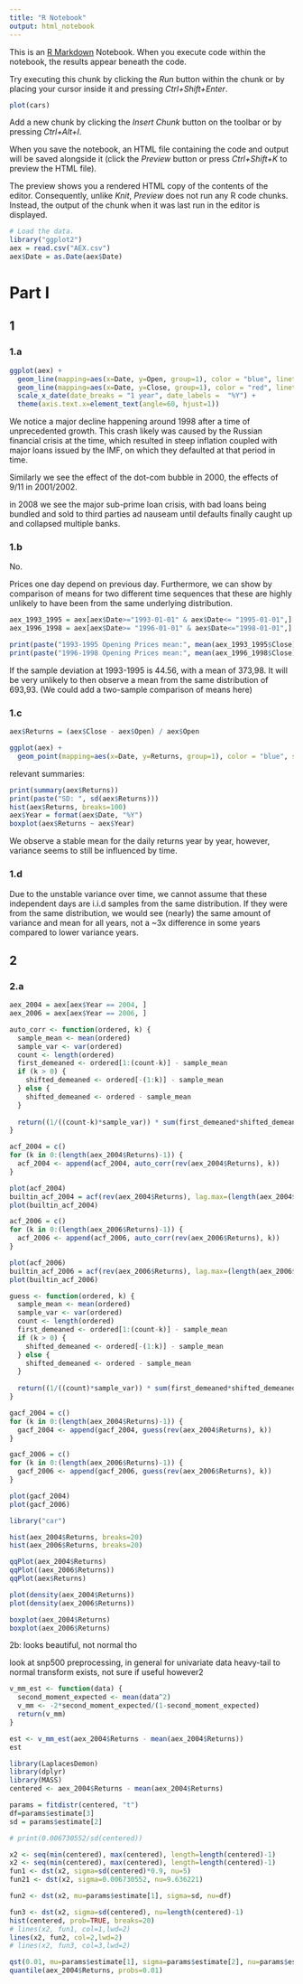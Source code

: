 ```yaml
---
title: "R Notebook"
output: html_notebook
---
```


This is an [R Markdown](http://rmarkdown.rstudio.com) Notebook. When you execute code within the notebook, the results appear beneath the code.

Try executing this chunk by clicking the *Run* button within the chunk or by placing your cursor inside it and pressing *Ctrl+Shift+Enter*.

```r
plot(cars)
```

Add a new chunk by clicking the *Insert Chunk* button on the toolbar or by pressing *Ctrl+Alt+I*.

When you save the notebook, an HTML file containing the code and output will be saved alongside it (click the *Preview* button or press *Ctrl+Shift+K* to preview the HTML file).

The preview shows you a rendered HTML copy of the contents of the editor. Consequently, unlike *Knit*, *Preview* does not run any R code chunks. Instead, the output of the chunk when it was last run in the editor is displayed.

```r
# Load the data.
library("ggplot2")
aex = read.csv("AEX.csv")
aex$Date = as.Date(aex$Date)
```

# Part I

## 1

### 1.a

```r
ggplot(aex) +
  geom_line(mapping=aes(x=Date, y=Open, group=1), color = "blue", linetype = "solid", linewidth = .1) +
  geom_line(mapping=aes(x=Date, y=Close, group=1), color = "red", linetype = "solid", linewidth = .1) +
  scale_x_date(date_breaks = "1 year", date_labels =  "%Y") +
  theme(axis.text.x=element_text(angle=60, hjust=1))
```

We notice a major decline happening around 1998 after a time of unprecedented growth. This crash likely was caused by the Russian financial crisis at the time, which resulted in steep inflation coupled with major loans issued by the IMF, on which they defaulted at that period in time.

Similarly we see the effect of the dot-com bubble in 2000, the effects of 9/11 in 2001/2002.

in 2008 we see the major sub-prime loan crisis, with bad loans being bundled and sold to third parties ad nauseam until defaults finally caught up and collapsed multiple banks.

### 1.b

No.

Prices one day depend on previous day. Furthermore, we can show by comparison of means for two different time sequences that these are highly unlikely to have been from the same underlying distribution.

```r
aex_1993_1995 = aex[aex$Date>="1993-01-01" & aex$Date<= "1995-01-01",]
aex_1996_1998 = aex[aex$Date>= "1996-01-01" & aex$Date<="1998-01-01",]

print(paste("1993-1995 Opening Prices mean:", mean(aex_1993_1995$Close), ", sample deviation: " , sd(aex_1993_1995$Close), ", observations: ", length(aex_1993_1995$Close), sep=""))
print(paste("1996-1998 Opening Prices mean:", mean(aex_1996_1998$Close), ", sample deviation: " , sd(aex_1996_1998$Close), ", observations: ", length(aex_1993_1995$Close), sep=""))
```

If the sample deviation at 1993-1995 is 44.56, with a mean of 373,98. It will be very unlikely to then observe a mean from the same distribution of 693,93. (We could add a two-sample comparison of means here)

### 1.c

```r
aex$Returns = (aex$Close - aex$Open) / aex$Open

ggplot(aex) +
  geom_point(mapping=aes(x=Date, y=Returns, group=1), color = "blue", size = 0.05)
```

relevant summaries:

```r
print(summary(aex$Returns))
print(paste("SD: ", sd(aex$Returns)))
hist(aex$Returns, breaks=100)
aex$Year = format(aex$Date, "%Y")
boxplot(aex$Returns ~ aex$Year)
```

We observe a stable mean for the daily returns year by year, however, variance seems to still be influenced by time.

### 1.d

Due to the unstable variance over time, we cannot assume that these independent days are i.i.d samples from the same distribution. If they were from the same distribution, we would see (nearly) the same amount of variance and mean for all years, not a \~3x difference in some years compared to lower variance years.

## 2

### 2.a

```r
aex_2004 = aex[aex$Year == 2004, ]
aex_2006 = aex[aex$Year == 2006, ]

auto_corr <- function(ordered, k) {
  sample_mean <- mean(ordered)
  sample_var <- var(ordered)
  count <- length(ordered)
  first_demeaned <- ordered[1:(count-k)] - sample_mean
  if (k > 0) {
    shifted_demeaned <- ordered[-(1:k)] - sample_mean  
  } else {
    shifted_demeaned <- ordered - sample_mean
  }
  
  return((1/((count-k)*sample_var)) * sum(first_demeaned*shifted_demeaned))
}

acf_2004 = c()
for (k in 0:(length(aex_2004$Returns)-1)) {
  acf_2004 <- append(acf_2004, auto_corr(rev(aex_2004$Returns), k))
}

plot(acf_2004)
builtin_acf_2004 = acf(rev(aex_2004$Returns), lag.max=(length(aex_2004$Returns)-1), plot=FALSE)$acf[]
plot(builtin_acf_2004)

acf_2006 = c()
for (k in 0:(length(aex_2006$Returns)-1)) {
  acf_2006 <- append(acf_2006, auto_corr(rev(aex_2006$Returns), k))
}

plot(acf_2006)
builtin_acf_2006 = acf(rev(aex_2006$Returns), lag.max=(length(aex_2006$Returns)-1), plot=FALSE)$acf[]
plot(builtin_acf_2006)
```

```r
guess <- function(ordered, k) {
  sample_mean <- mean(ordered)
  sample_var <- var(ordered)
  count <- length(ordered)
  first_demeaned <- ordered[1:(count-k)] - sample_mean
  if (k > 0) {
    shifted_demeaned <- ordered[-(1:k)] - sample_mean  
  } else {
    shifted_demeaned <- ordered - sample_mean
  }
  
  return((1/((count)*sample_var)) * sum(first_demeaned*shifted_demeaned))
}

gacf_2004 = c()
for (k in 0:(length(aex_2004$Returns)-1)) {
  gacf_2004 <- append(gacf_2004, guess(rev(aex_2004$Returns), k))
}

gacf_2006 = c()
for (k in 0:(length(aex_2006$Returns)-1)) {
  gacf_2006 <- append(gacf_2006, guess(rev(aex_2006$Returns), k))
}

plot(gacf_2004)
plot(gacf_2006)
```

```r
library("car")

hist(aex_2004$Returns, breaks=20)
hist(aex_2006$Returns, breaks=20)

qqPlot(aex_2004$Returns)
qqPlot((aex_2006$Returns))
qqPlot(aex$Returns)

plot(density(aex_2004$Returns))
plot(density(aex_2006$Returns))

boxplot(aex_2004$Returns)
boxplot(aex_2006$Returns)
```

2b: looks beautiful, not normal tho

look at snp500 preprocessing, in general for univariate data heavy-tail to normal transform exists, not sure if useful however2

```r
v_mm_est <- function(data) {
  second_moment_expected <- mean(data^2)
  v_mm <- -2*second_moment_expected/(1-second_moment_expected)
  return(v_mm)
}

est <- v_mm_est(aex_2004$Returns - mean(aex_2004$Returns))
est
```
```r
library(LaplacesDemon)
library(dplyr)
library(MASS)
centered <- aex_2004$Returns - mean(aex_2004$Returns)

params = fitdistr(centered, "t")
df=params$estimate[3]
sd = params$estimate[2]

# print(0.006730552/sd(centered))

x2 <- seq(min(centered), max(centered), length=length(centered)-1)
x2 <- seq(min(centered), max(centered), length=length(centered)-1)
fun1 <- dst(x2, sigma=sd(centered)*0.9, nu=5)
fun21 <- dst(x2, sigma=0.006730552, nu=9.636221)

fun2 <- dst(x2, mu=params$estimate[1], sigma=sd, nu=df)

fun3 <- dst(x2, sigma=sd(centered), nu=length(centered)-1)
hist(centered, prob=TRUE, breaks=20)
# lines(x2, fun1, col=1,lwd=2)
lines(x2, fun2, col=2,lwd=2)
# lines(x2, fun3, col=3,lwd=2)
```


```r

qst(0.01, mu=params$estimate[1], sigma=params$estimate[2], nu=params$estimate[3])
quantile(aex_2004$Returns, probs=0.01)
```


